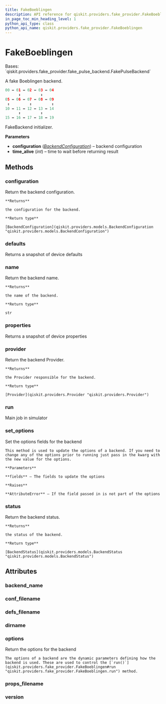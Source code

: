 ```yaml
---
title: FakeBoeblingen
description: API reference for qiskit.providers.fake_provider.FakeBoeblingen
in_page_toc_min_heading_level: 1
python_api_type: class
python_api_name: qiskit.providers.fake_provider.FakeBoeblingen
---
```


# FakeBoeblingen

<Class id="qiskit.providers.fake_provider.FakeBoeblingen" isDedicatedPage={true} github="https://github.com/qiskit/qiskit/tree/stable/0.23/qiskit/providers/fake_provider/backends/boeblingen/fake_boeblingen.py" signature="FakeBoeblingen" modifiers="class">
  Bases: `qiskit.providers.fake_provider.fake_pulse_backend.FakePulseBackend`

  A fake Boeblingen backend.

  ```python
  00 ↔ 01 ↔ 02 ↔ 03 ↔ 04
        ↕         ↕
  05 ↔ 06 ↔ 07 ↔ 08 ↔ 09
   ↕         ↕         ↕
  10 ↔ 11 ↔ 12 ↔ 13 ↔ 14
        ↕         ↕
  15 ↔ 16 ↔ 17 ↔ 18 ↔ 19
  ```

  FakeBackend initializer.

  **Parameters**

  *   **configuration** ([*BackendConfiguration*](qiskit.providers.models.BackendConfiguration "qiskit.providers.models.BackendConfiguration")) – backend configuration
  *   **time\_alive** (*int*) – time to wait before returning result

  ## Methods

  <span id="qiskit-providers-fake-provider-fakeboeblingen-configuration" />

  ### configuration

  <Function id="qiskit.providers.fake_provider.FakeBoeblingen.configuration" signature="FakeBoeblingen.configuration()">
    Return the backend configuration.

    **Returns**

    the configuration for the backend.

    **Return type**

    [BackendConfiguration](qiskit.providers.models.BackendConfiguration "qiskit.providers.models.BackendConfiguration")
  </Function>

  <span id="qiskit-providers-fake-provider-fakeboeblingen-defaults" />

  ### defaults

  <Function id="qiskit.providers.fake_provider.FakeBoeblingen.defaults" signature="FakeBoeblingen.defaults()">
    Returns a snapshot of device defaults
  </Function>

  <span id="qiskit-providers-fake-provider-fakeboeblingen-name" />

  ### name

  <Function id="qiskit.providers.fake_provider.FakeBoeblingen.name" signature="FakeBoeblingen.name()">
    Return the backend name.

    **Returns**

    the name of the backend.

    **Return type**

    str
  </Function>

  <span id="qiskit-providers-fake-provider-fakeboeblingen-properties" />

  ### properties

  <Function id="qiskit.providers.fake_provider.FakeBoeblingen.properties" signature="FakeBoeblingen.properties()">
    Returns a snapshot of device properties
  </Function>

  <span id="qiskit-providers-fake-provider-fakeboeblingen-provider" />

  ### provider

  <Function id="qiskit.providers.fake_provider.FakeBoeblingen.provider" signature="FakeBoeblingen.provider()">
    Return the backend Provider.

    **Returns**

    the Provider responsible for the backend.

    **Return type**

    [Provider](qiskit.providers.Provider "qiskit.providers.Provider")
  </Function>

  <span id="qiskit-providers-fake-provider-fakeboeblingen-run" />

  ### run

  <Function id="qiskit.providers.fake_provider.FakeBoeblingen.run" signature="FakeBoeblingen.run(run_input, **kwargs)">
    Main job in simulator
  </Function>

  <span id="qiskit-providers-fake-provider-fakeboeblingen-set-options" />

  ### set\_options

  <Function id="qiskit.providers.fake_provider.FakeBoeblingen.set_options" signature="FakeBoeblingen.set_options(**fields)">
    Set the options fields for the backend

    This method is used to update the options of a backend. If you need to change any of the options prior to running just pass in the kwarg with the new value for the options.

    **Parameters**

    **fields** – The fields to update the options

    **Raises**

    **AttributeError** – If the field passed in is not part of the options
  </Function>

  <span id="qiskit-providers-fake-provider-fakeboeblingen-status" />

  ### status

  <Function id="qiskit.providers.fake_provider.FakeBoeblingen.status" signature="FakeBoeblingen.status()">
    Return the backend status.

    **Returns**

    the status of the backend.

    **Return type**

    [BackendStatus](qiskit.providers.models.BackendStatus "qiskit.providers.models.BackendStatus")
  </Function>

  ## Attributes

  ### backend\_name

  <Attribute id="qiskit.providers.fake_provider.FakeBoeblingen.backend_name" attributeValue="'fake_boeblingen'" />

  ### conf\_filename

  <Attribute id="qiskit.providers.fake_provider.FakeBoeblingen.conf_filename" attributeValue="'conf_boeblingen.json'" />

  ### defs\_filename

  <Attribute id="qiskit.providers.fake_provider.FakeBoeblingen.defs_filename" attributeValue="'defs_boeblingen.json'" />

  ### dirname

  <Attribute id="qiskit.providers.fake_provider.FakeBoeblingen.dirname" attributeValue="'/home/runner/work/qiskit/qiskit/.tox/docs/lib/python3.8/site-packages/qiskit/providers/fake_provider/backends/boeblingen'" />

  ### options

  <Attribute id="qiskit.providers.fake_provider.FakeBoeblingen.options">
    Return the options for the backend

    The options of a backend are the dynamic parameters defining how the backend is used. These are used to control the [`run()`](qiskit.providers.fake_provider.FakeBoeblingen#run "qiskit.providers.fake_provider.FakeBoeblingen.run") method.
  </Attribute>

  ### props\_filename

  <Attribute id="qiskit.providers.fake_provider.FakeBoeblingen.props_filename" attributeValue="'props_boeblingen.json'" />

  ### version

  <Attribute id="qiskit.providers.fake_provider.FakeBoeblingen.version" attributeValue="1" />
</Class>

